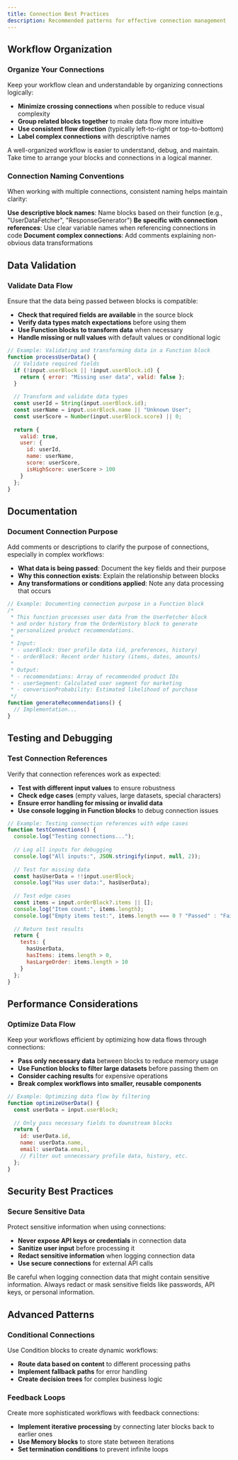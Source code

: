 ```yaml
---
title: Connection Best Practices
description: Recommended patterns for effective connection management
---
```



## Workflow Organization

### Organize Your Connections

Keep your workflow clean and understandable by organizing connections logically:

- **Minimize crossing connections** when possible to reduce visual complexity
- **Group related blocks together** to make data flow more intuitive
- **Use consistent flow direction** (typically left-to-right or top-to-bottom)
- **Label complex connections** with descriptive names

<Callout type="info">
  A well-organized workflow is easier to understand, debug, and maintain. Take time to arrange your blocks and connections in a logical manner.
</Callout>

### Connection Naming Conventions

When working with multiple connections, consistent naming helps maintain clarity:

<Steps>
  <Step>
    <strong>Use descriptive block names</strong>: Name blocks based on their function (e.g., "UserDataFetcher", "ResponseGenerator")
  </Step>
  <Step>
    <strong>Be specific with connection references</strong>: Use clear variable names when referencing connections in code
  </Step>
  <Step>
    <strong>Document complex connections</strong>: Add comments explaining non-obvious data transformations
  </Step>
</Steps>

## Data Validation

### Validate Data Flow

Ensure that the data being passed between blocks is compatible:

- **Check that required fields are available** in the source block
- **Verify data types match expectations** before using them
- **Use Function blocks to transform data** when necessary
- **Handle missing or null values** with default values or conditional logic

```javascript
// Example: Validating and transforming data in a Function block
function processUserData() {
  // Validate required fields
  if (!input.userBlock || !input.userBlock.id) {
    return { error: "Missing user data", valid: false };
  }
  
  // Transform and validate data types
  const userId = String(input.userBlock.id);
  const userName = input.userBlock.name || "Unknown User";
  const userScore = Number(input.userBlock.score) || 0;
  
  return {
    valid: true,
    user: {
      id: userId,
      name: userName,
      score: userScore,
      isHighScore: userScore > 100
    }
  };
}
```

## Documentation

### Document Connection Purpose

Add comments or descriptions to clarify the purpose of connections, especially in complex workflows:

- **What data is being passed**: Document the key fields and their purpose
- **Why this connection exists**: Explain the relationship between blocks
- **Any transformations or conditions applied**: Note any data processing that occurs

```javascript
// Example: Documenting connection purpose in a Function block
/*
 * This function processes user data from the UserFetcher block
 * and order history from the OrderHistory block to generate
 * personalized product recommendations.
 * 
 * Input:
 * - userBlock: User profile data (id, preferences, history)
 * - orderBlock: Recent order history (items, dates, amounts)
 * 
 * Output:
 * - recommendations: Array of recommended product IDs
 * - userSegment: Calculated user segment for marketing
 * - conversionProbability: Estimated likelihood of purchase
 */
function generateRecommendations() {
  // Implementation...
}
```

## Testing and Debugging

### Test Connection References

Verify that connection references work as expected:

- **Test with different input values** to ensure robustness
- **Check edge cases** (empty values, large datasets, special characters)
- **Ensure error handling for missing or invalid data**
- **Use console logging in Function blocks** to debug connection issues

```javascript
// Example: Testing connection references with edge cases
function testConnections() {
  console.log("Testing connections...");
  
  // Log all inputs for debugging
  console.log("All inputs:", JSON.stringify(input, null, 2));
  
  // Test for missing data
  const hasUserData = !!input.userBlock;
  console.log("Has user data:", hasUserData);
  
  // Test edge cases
  const items = input.orderBlock?.items || [];
  console.log("Item count:", items.length);
  console.log("Empty items test:", items.length === 0 ? "Passed" : "Failed");
  
  // Return test results
  return {
    tests: {
      hasUserData,
      hasItems: items.length > 0,
      hasLargeOrder: items.length > 10
    }
  };
}
```

## Performance Considerations

### Optimize Data Flow

Keep your workflows efficient by optimizing how data flows through connections:

- **Pass only necessary data** between blocks to reduce memory usage
- **Use Function blocks to filter large datasets** before passing them on
- **Consider caching results** for expensive operations
- **Break complex workflows into smaller, reusable components**

```javascript
// Example: Optimizing data flow by filtering
function optimizeUserData() {
  const userData = input.userBlock;
  
  // Only pass necessary fields to downstream blocks
  return {
    id: userData.id,
    name: userData.name,
    email: userData.email,
    // Filter out unnecessary profile data, history, etc.
  };
}
```

## Security Best Practices

### Secure Sensitive Data

Protect sensitive information when using connections:

- **Never expose API keys or credentials** in connection data
- **Sanitize user input** before processing it
- **Redact sensitive information** when logging connection data
- **Use secure connections** for external API calls

<Callout type="warning">
  Be careful when logging connection data that might contain sensitive information. Always redact or mask sensitive fields like passwords, API keys, or personal information.
</Callout>

## Advanced Patterns

### Conditional Connections

Use Condition blocks to create dynamic workflows:

- **Route data based on content** to different processing paths
- **Implement fallback paths** for error handling
- **Create decision trees** for complex business logic

### Feedback Loops

Create more sophisticated workflows with feedback connections:

- **Implement iterative processing** by connecting later blocks back to earlier ones
- **Use Memory blocks** to store state between iterations
- **Set termination conditions** to prevent infinite loops 